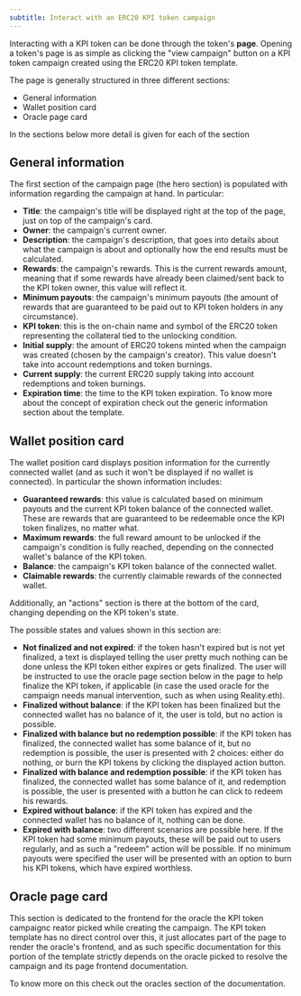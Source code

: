 ```yaml
---
subtitle: Interact with an ERC20 KPI token campaign
---
```


Interacting with a KPI token can be done through the token's **page**. Opening a
token's page is as simple as clicking the "view campaign" button on a KPI token
campaign created using the ERC20 KPI token template.

The page is generally structured in three different sections:

-   General information
-   Wallet position card
-   Oracle page card

In the sections below more detail is given for each of the section

## General information

The first section of the campaign page (the hero section) is populated with
information regarding the campaign at hand. In particular:

-   **Title**: the campaign's title will be displayed right at the top of the
    page, just on top of the campaign's card.
-   **Owner**: the campaign's current owner.
-   **Description**: the campaign's description, that goes into details about
    what the campaign is about and optionally how the end results must be
    calculated.
-   **Rewards**: the campaign's rewards. This is the current rewards amount,
    meaning that if some rewards have already been claimed/sent back to the KPI
    token owner, this value will reflect it.
-   **Minimum payouts**: the campaign's minimum payouts (the amount of rewards
    that are guaranteed to be paid out to KPI token holders in any
    circumstance).
-   **KPI token**: this is the on-chain name and symbol of the ERC20 token
    representing the collateral tied to the unlocking condition.
-   **Initial supply**: the amount of ERC20 tokens minted when the campaign was
    created (chosen by the campaign's creator). This value doesn't take into
    account redemptions and token burnings.
-   **Current supply**: the current ERC20 supply taking into account redemptions
    and token burnings.
-   **Expiration time**: the time to the KPI token expiration. To know more
    about the concept of expiration check out the generic information section
    about the template.

## Wallet position card

The wallet position card displays position information for the currently
connected wallet (and as such it won't be displayed if no wallet is connected).
In particular the shown information includes:

-   **Guaranteed rewards**: this value is calculated based on minimum payouts
    and the current KPI token balance of the connected wallet. These are rewards
    that are guaranteed to be redeemable once the KPI token finalizes, no matter
    what.
-   **Maximum rewards**: the full reward amount to be unlocked if the campaign's
    condition is fully reached, depending on the connected wallet's balance of
    the KPI token.
-   **Balance**: the campaign's KPI token balance of the connected wallet.
-   **Claimable rewards**: the currently claimable rewards of the connected
    wallet.

Additionally, an "actions" section is there at the bottom of the card, changing
depending on the KPI token's state.

The possible states and values shown in this section are:

-   **Not finalized and not expired**: if the token hasn't expired but is not
    yet finalized, a text is displayed telling the user pretty much nothing can
    be done unless the KPI token either expires or gets finalized. The user will
    be instructed to use the oracle page section below in the page to help
    finalize the KPI token, if applicable (in case the used oracle for the
    campaign needs manual intervention, such as when using Reality.eth).
-   **Finalized without balance**: if the KPI token has been finalized but the
    connected wallet has no balance of it, the user is told, but no action is
    possible.
-   **Finalized with balance but no redemption possible**: if the KPI token has
    finalized, the connected wallet has some balance of it, but no redemption is
    possible, the user is presented with 2 choices: either do nothing, or burn
    the KPI tokens by clicking the displayed action button.
-   **Finalized with balance and redemption possible**: if the KPI token has
    finalized, the connected wallet has some balance of it, and redemption is
    possible, the user is presented with a button he can click to redeem his
    rewards.
-   **Expired without balance**: if the KPI token has expired and the connected
    wallet has no balance of it, nothing can be done.
-   **Expired with balance**: two different scenarios are possible here. If the
    KPI token had some minimum payouts, these will be paid out to users
    regularly, and as such a "redeem" action will be possible. If no minimum
    payouts were specified the user will be presented with an option to burn his
    KPI tokens, which have expired worthless.

## Oracle page card

This section is dedicated to the frontend for the oracle the KPI token campaignc
reator picked while creating the campaign. The KPI token template has no direct
control over this, it just allocates part of the page to render the oracle's
frontend, and as such specific documentation for this portion of the template
strictly depends on the oracle picked to resolve the campaign and its page
frontend documentation.

To know more on this check out the oracles section of the documentation.
